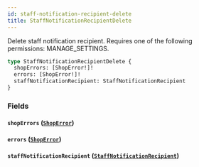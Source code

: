 ```yaml
---
id: staff-notification-recipient-delete
title: StaffNotificationRecipientDelete
---
```



Delete staff notification recipient. Requires one of the following permissions: MANAGE_SETTINGS.

```graphql
type StaffNotificationRecipientDelete {
  shopErrors: [ShopError!]!
  errors: [ShopError!]!
  staffNotificationRecipient: StaffNotificationRecipient
}
```


### Fields

#### `shopErrors` ([`ShopError`](../../../developer/api-reference/objects/shop-error))




#### `errors` ([`ShopError`](../../../developer/api-reference/objects/shop-error))




#### `staffNotificationRecipient` ([`StaffNotificationRecipient`](../../../developer/api-reference/objects/staff-notification-recipient))







